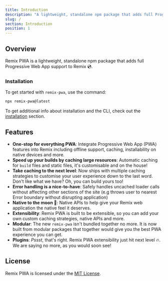 ```yaml
---
title: Introduction
description: "A lightweight, standalone npm package that adds full Progressive Web App support to Remix 💿. Let's dive right in!"
slug: /
section: Introduction
position: 1
---
```


## Overview

Remix PWA is a lightweight, standalone npm package that adds full Progressive Web App support to Remix 💿.

### Installation

To get started with `remix-pwa`, use the command:

```sh
npx remix-pwa@latest
```

To get additional info about installation and the CLI, check out the [installation](/pwa/installation) section.

## Features

- **One-stop for everything PWA**: Integrate Progressive Web App (PWA) features into Remix including offline support, caching, installability on native devices and more.
- **Speed up your builds by caching large resources**: Automatic caching for `build` files and static files, it's customisable and on the house!
- **Take caching to the next level**: Now ships with multiple caching strategies to customise your user experience down to the last word. Don't like what we have? Oh, you can build yours too!
- **Error handling is a nice-to-have**: Safely handles uncached loader calls without affecting other sections of the site (e.g throws user to nearest Error boundary without disrupting application)
- **Native to the moon 🚀**: Native APIs to help give your Remix web application the native feel it deserves.
- **Extensibility**: Remix PWA is built to be extensible, so you can add your own custom caching strategies, native APIs and more. 
- **Modular**: The new `remix-pwa` isn't bundled together no more. It is now built from modular packages that together would give you the best PWA experience you can get.
- **Plugins**: *Pssst*, that's right. Remix PWA extensibility just hit next level 🔥. We are saying no more, as you would soon see! 

## License

Remix PWA is licensed under the [MIT License](https://github.com/remix-pwa/remix-pwa/blob/main/LICENSE.md).
